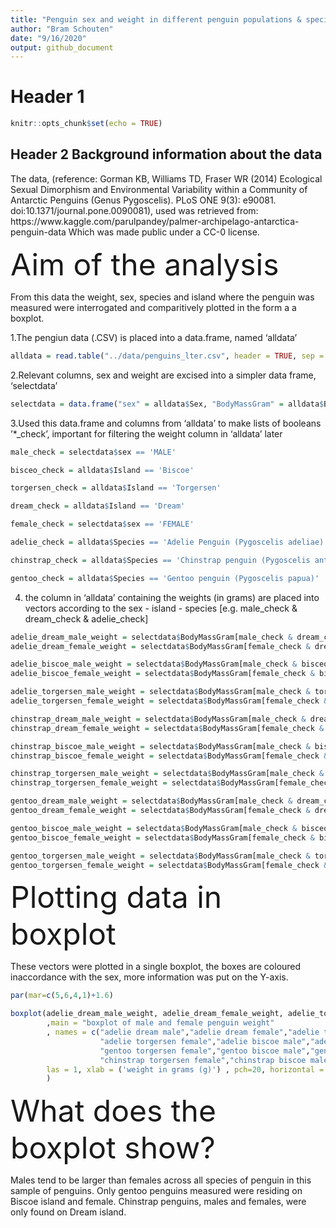 ```yaml
---
title: "Penguin sex and weight in different penguin populations & species (Palmer Archipelago - Anvers Island)"
author: "Bram Schouten"
date: "9/16/2020"
output: github_document
---
```


# Header 1

```r
knitr::opts_chunk$set(echo = TRUE)
```

## Header 2 Background information about the data </font>

The data, (reference: Gorman KB, Williams TD, Fraser WR (2014) Ecological Sexual Dimorphism and Environmental Variability within a Community of Antarctic Penguins (Genus Pygoscelis). PLoS ONE 9(3): e90081. doi:10.1371/journal.pone.0090081), used was retrieved from: https://www.kaggle.com/parulpandey/palmer-archipelago-antarctica-penguin-data
Which was made public under a CC-0 license.

<font size="12"> Aim of the analysis </font>

From this data the weight, sex, species and island where the penguin was measured were interrogated and comparitively plotted in the form a a boxplot.

1.The pengiun data (.CSV) is placed into a data.frame, named 'alldata'
```r
alldata = read.table("../data/penguins_lter.csv", header = TRUE, sep = ",")
```

2.Relevant columns, sex and weight are excised into a simpler data frame, 'selectdata'

```r
selectdata = data.frame("sex" = alldata$Sex, "BodyMassGram" = alldata$Body.Mass..g.)
```

3.Used this data.frame and columns from 'alldata' to make lists of booleans '*_check', important for filtering the weight column in 'alldata' later
```r
male_check = selectdata$sex == 'MALE'

bisceo_check = alldata$Island == 'Biscoe'

torgersen_check = alldata$Island == 'Torgersen'

dream_check = alldata$Island == 'Dream'

female_check = selectdata$sex == 'FEMALE'

adelie_check = alldata$Species == 'Adelie Penguin (Pygoscelis adeliae)'

chinstrap_check = alldata$Species == 'Chinstrap penguin (Pygoscelis antarctica)'

gentoo_check = alldata$Species == 'Gentoo penguin (Pygoscelis papua)'
```

4. the column in 'alldata' containing the weights (in grams) are placed into vectors according to the sex - island - species [e.g. male_check & dream_check & adelie_check] 
```r
adelie_dream_male_weight = selectdata$BodyMassGram[male_check & dream_check & adelie_check]
adelie_dream_female_weight = selectdata$BodyMassGram[female_check & dream_check & adelie_check]

adelie_biscoe_male_weight = selectdata$BodyMassGram[male_check & bisceo_check & adelie_check]
adelie_biscoe_female_weight = selectdata$BodyMassGram[female_check & bisceo_check & adelie_check]

adelie_torgersen_male_weight = selectdata$BodyMassGram[male_check & torgersen_check & adelie_check]
adelie_torgersen_female_weight = selectdata$BodyMassGram[female_check & torgersen_check & adelie_check]

chinstrap_dream_male_weight = selectdata$BodyMassGram[male_check & dream_check & chinstrap_check]
chinstrap_dream_female_weight = selectdata$BodyMassGram[female_check & dream_check & chinstrap_check]

chinstrap_biscoe_male_weight = selectdata$BodyMassGram[male_check & bisceo_check & chinstrap_check]
chinstrap_biscoe_female_weight = selectdata$BodyMassGram[female_check & bisceo_check & chinstrap_check]

chinstrap_torgersen_male_weight = selectdata$BodyMassGram[male_check & torgersen_check & chinstrap_check]
chinstrap_torgersen_female_weight = selectdata$BodyMassGram[female_check & torgersen_check & chinstrap_check]

gentoo_dream_male_weight = selectdata$BodyMassGram[male_check & dream_check & gentoo_check]
gentoo_dream_female_weight = selectdata$BodyMassGram[female_check & dream_check & gentoo_check]

gentoo_biscoe_male_weight = selectdata$BodyMassGram[male_check & bisceo_check & gentoo_check]
gentoo_biscoe_female_weight = selectdata$BodyMassGram[female_check & bisceo_check & gentoo_check]

gentoo_torgersen_male_weight = selectdata$BodyMassGram[male_check & torgersen_check & gentoo_check]
gentoo_torgersen_female_weight = selectdata$BodyMassGram[female_check & torgersen_check & gentoo_check]
```

<font size="12"> Plotting data in boxplot </font>

These vectors were plotted in a single boxplot, the boxes are coloured inaccordance with the sex, more information was put on the Y-axis.
```r
par(mar=c(5,6,4,1)+1.6)

boxplot(adelie_dream_male_weight, adelie_dream_female_weight, adelie_torgersen_male_weight, adelie_torgersen_female_weight, adelie_biscoe_male_weight, adelie_biscoe_female_weight,gentoo_dream_male_weight, gentoo_dream_female_weight, gentoo_torgersen_male_weight, gentoo_torgersen_female_weight, gentoo_biscoe_male_weight, gentoo_biscoe_female_weight,chinstrap_dream_male_weight, chinstrap_dream_female_weight, chinstrap_torgersen_male_weight, chinstrap_torgersen_female_weight, chinstrap_biscoe_male_weight, chinstrap_biscoe_female_weight, col=c("blue","pink","blue","pink","blue","pink","blue","pink","blue","pink","blue","pink","blue","pink","blue","pink","blue","pink")
        ,main = "boxplot of male and female penguin weight"
        , names = c("adelie dream male","adelie dream female","adelie torgersen male",
                    "adelie torgersen female","adelie biscoe male","adelie biscoe female","gentoo dream male","gentoo dream female","gentoo torgersen male",
                    "gentoo torgersen female","gentoo biscoe male","gentoo biscoe female","chinstrap dream male","chinstrap dream female","chinstrap torgersen male",
                    "chinstrap torgersen female","chinstrap biscoe male","chinstrap biscoe female"),
        las = 1, xlab = ('weight in grams (g)') , pch=20, horizontal = 1, cex.axis=0.7
        )
```

<font size="12"> What does the boxplot show? </font>

Males tend to be larger than females across all species of penguin in this sample of penguins. Only gentoo penguins measured were residing on Biscoe island and female. Chinstrap penguins, males and females, were only found on Dream island.

